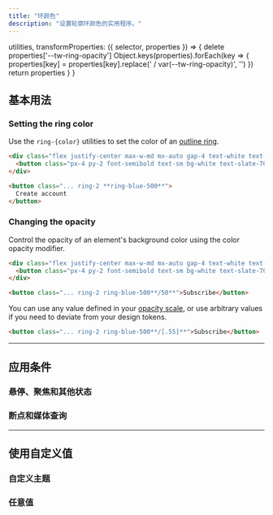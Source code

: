 ```yaml
---
title: "环颜色"
description: "设置轮廓环颜色的实用程序。"
---
```



  utilities,
  transformProperties: ({ selector, properties }) => {
    delete properties['--tw-ring-opacity']
    Object.keys(properties).forEach(key => {
      properties[key] = properties[key].replace(' / var(--tw-ring-opacity)', '')
    })
    return properties
  }
}

## 基本用法

### Setting the ring color

Use the `ring-{color}` utilities to set the color of an [outline ring](/docs/ring-width).

```html {{ example: true }}
<div class="flex justify-center max-w-md mx-auto gap-4 text-white text-sm text-center font-bold leading-6">
  <button class="px-4 py-2 font-semibold text-sm bg-white text-slate-700 border border-slate-300 rounded-md shadow-sm ring-2 ring-offset-2 ring-offset-slate-50 ring-blue-500 dark:ring-offset-slate-900 dark:bg-slate-700 dark:text-slate-200 dark:border-transparent">Create account</button>
</div>
```

```html
<button class="... ring-2 **ring-blue-500**">
  Create account
</button>
```

### Changing the opacity

Control the opacity of an element's background color using the color opacity modifier.

```html {{ example: true }}
<div class="flex justify-center max-w-md mx-auto gap-4 text-white text-sm text-center font-bold leading-6">
  <button class="px-4 py-2 font-semibold text-sm bg-white text-slate-700 border border-slate-300 rounded-md shadow-sm ring-2 ring-offset-2 ring-offset-slate-50 ring-blue-500/50 dark:ring-offset-slate-900 dark:bg-slate-700 dark:text-slate-200 dark:border-transparent">Create account</button>
</div>
```

```html
<button class="... ring-2 ring-blue-500**/50**">Subscribe</button>
```

You can use any value defined in your [opacity scale](/docs/opacity), or use arbitrary values if you need to deviate from your design tokens.

```html
<button class="... ring-2 ring-blue-500**/[.55]**">Subscribe</button>
```

---

## <Heading ignore>应用条件</Heading>

### <Heading ignore>悬停、聚焦和其他状态</Heading>

<HoverFocusAndOtherStates defaultClass="ring ring-blue-300" featuredClass="ring-blue-500" />

### <Heading ignore>断点和媒体查询</Heading>

<BreakpointsAndMediaQueries defaultClass="ring ring-blue-300" featuredClass="ring-blue-500" />

---

## 使用自定义值

### 自定义主题

<CustomizePluginColors name="ring" configKey="ringColor" />

### 任意值

<ArbitraryValues property="ring-{color}" featuredClass="ring-[#50d71e]" />
